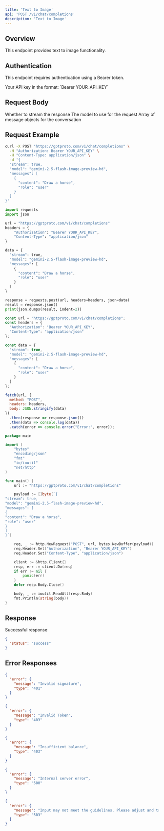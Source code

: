 ```yaml
---
title: 'Text to Image'
api: 'POST /v1/chat/completions'
description: 'Text to Image'
---
```


## Overview

This endpoint provides text to image functionality.

## Authentication

This endpoint requires authentication using a Bearer token.

<ParamField header="Authorization" type="string" required default="sk-***********">
  Your API key in the format: `Bearer YOUR_API_KEY`
</ParamField>

## Request Body

<ParamField body="stream" type="boolean"  default="true">
  Whether to stream the response
</ParamField>

<ParamField body="model" type="string" required default="gemini-2.5-flash-image-preview-hd">
  The model to use for the request
</ParamField>

<ParamField body="messages" type="array" required default="[{&quot;content&quot;: &quot;Draw a horse&quot;, &quot;role&quot;: &quot;user&quot;}]">
  Array of message objects for the conversation
</ParamField>

## Request Example

<CodeGroup>

```bash cURL
curl -X POST "https://gptproto.com/v1/chat/completions" \
  -H "Authorization: Bearer YOUR_API_KEY" \
  -H "Content-Type: application/json" \
  -d '{
  "stream": true,
  "model": "gemini-2.5-flash-image-preview-hd",
  "messages": [
    {
      "content": "Draw a horse",
      "role": "user"
    }
  ]
}'
```

```python Python
import requests
import json

url = "https://gptproto.com/v1/chat/completions"
headers = {
    "Authorization": "Bearer YOUR_API_KEY",
    "Content-Type": "application/json"
}

data = {
  "stream": true,
  "model": "gemini-2.5-flash-image-preview-hd",
  "messages": [
    {
      "content": "Draw a horse",
      "role": "user"
    }
  ]
}

response = requests.post(url, headers=headers, json=data)
result = response.json()
print(json.dumps(result, indent=2))
```

```javascript JavaScript
const url = "https://gptproto.com/v1/chat/completions";
const headers = {
  "Authorization": "Bearer YOUR_API_KEY",
  "Content-Type": "application/json"
};

const data = {
  "stream": true,
  "model": "gemini-2.5-flash-image-preview-hd",
  "messages": [
    {
      "content": "Draw a horse",
      "role": "user"
    }
  ]
};

fetch(url, {
  method: "POST",
  headers: headers,
  body: JSON.stringify(data)
})
  .then(response => response.json())
  .then(data => console.log(data))
  .catch(error => console.error("Error:", error));
```

```go Go
package main

import (
    "bytes"
    "encoding/json"
    "fmt"
    "io/ioutil"
    "net/http"
)

func main() {
    url := "https://gptproto.com/v1/chat/completions"

    payload := []byte(`{
"stream": true,
"model": "gemini-2.5-flash-image-preview-hd",
"messages": [
{
"content": "Draw a horse",
"role": "user"
}
]
}`)

    req, _ := http.NewRequest("POST", url, bytes.NewBuffer(payload))
    req.Header.Set("Authorization", "Bearer YOUR_API_KEY")
    req.Header.Set("Content-Type", "application/json")

    client := &http.Client{}
    resp, err := client.Do(req)
    if err != nil {
        panic(err)
    }
    defer resp.Body.Close()

    body, _ := ioutil.ReadAll(resp.Body)
    fmt.Println(string(body))
}
```

</CodeGroup>

## Response

<ResponseField name="Success" type="200">
  Successful response

```json
{
  "status": "success"
}
```
</ResponseField>

## Error Responses

<ResponseExample>

```json 401 - Invalid signature
{
  "error": {
    "message": "Invalid signature",
    "type": "401"
  }
}
```

```json 403 - Invalid Token
{
  "error": {
    "message": "Invalid Token",
    "type": "403"
  }
}
```

```json 403 - Insufficient balance
{
  "error": {
    "message": "Insufficient balance",
    "type": "403"
  }
}
```

```json 500 - Internal server error
{
  "error": {
    "message": "Internal server error",
    "type": "500"
  }
}
```

```json 503 - Content policy violation
{
  "error": {
    "message": "Input may not meet the guidelines. Please adjust and try again.",
    "type": "503"
  }
}
```

</ResponseExample>

